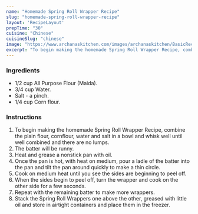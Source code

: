 ---
name: "Homemade Spring Roll Wrapper Recipe"
slug: "homemade-spring-roll-wrapper-recipe"
layout: 'RecipeLayout'
prepTime: "30"
cuisine: "Chinese"
cuisineSlug: "chinese"
image: "https://www.archanaskitchen.com/images/archanaskitchen/BasicRecipes_HOW_TO/Homemade_Spring_Roll_Wrapper_Recipe-2781.jpg"
excerpt: "To begin making the homemade Spring Roll Wrapper Recipe, combine the plain flour, cornflour, water and salt in a bowl and whisk well until well combined and there are no lumps"
---

### Ingredients

- 1/2 cup All Purpose Flour (Maida).
- 3/4 cup Water.
- Salt - a pinch.
- 1/4 cup Corn flour.

### Instructions

1. To begin making the homemade Spring Roll Wrapper Recipe, combine the plain flour, cornflour, water and salt in a bowl and whisk well until well combined and there are no lumps.
1. The batter will be runny.
1. Heat and grease a nonstick pan with oil.
1. Once the pan is hot, with heat on medium, pour a ladle of the batter into the pan and tilt the pan around quickly to make a thin circle.
1. Cook on medium heat until you see the sides are beginning to peel off.
1. When the sides begin to peel off, turn the wrapper and cook on the other side for a few seconds.
1. Repeat with the remaining batter to make more wrappers.
1. Stack the Spring Roll Wrappers one above the other, greased with little oil and store in airtight containers and place them in the freezer.
